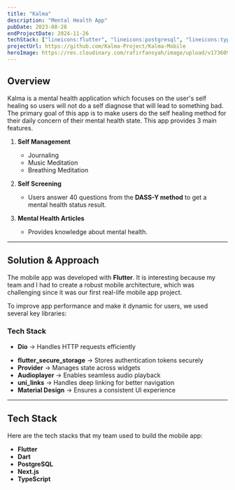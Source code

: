 ```yaml
---
title: "Kalma"
description: "Mental Health App"
pubDate: 2023-08-28
endProjectDate: 2024-11-26
techStack: ["lineicons:flutter", "lineicons:postgresql", "lineicons:typescript"]
projectUrl: https://github.com/Kalma-Project/Kalma-Mobile
heroImage: https://res.cloudinary.com/rafirfansyah/image/upload/v1736096625/kalma_mock_plcbwl.svg
---
```


## Overview
Kalma is a mental health application which focuses on the user's self healing so users will not do a self diagnose that will lead to something bad. The primary goal of this app is to make users do the self healing method for their daily concern of their mental health state. This app provides 3 main features.

1. **Self Management**
   * Journaling
   * Music Meditation
   * Breathing Meditation

2. **Self Screening**
   * Users answer 40 questions from the **DASS-Y method** to get a mental health status result.

3. **Mental Health Articles**
   * Provides knowledge about mental health.

---

## Solution & Approach
The mobile app was developed with **Flutter**. It is interesting because my team and I had to create a robust mobile architecture, which was challenging since it was our first real-life mobile app project.

To improve app performance and make it dynamic for users, we used several key libraries:

### **Tech Stack**
- **Dio** → Handles HTTP requests efficiently
* **flutter_secure_storage** → Stores authentication tokens securely
* **Provider** → Manages state across widgets
* **Audioplayer** → Enables seamless audio playback
* **uni_links** → Handles deep linking for better navigation
* **Material Design** → Ensures a consistent UI experience

---

## Tech Stack
Here are the tech stacks that my team used to build the mobile app:

* **Flutter**
* **Dart**
* **PostgreSQL**
* **Next.js**
* **TypeScript**